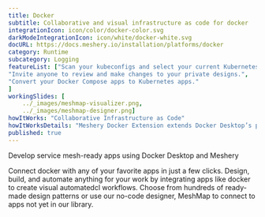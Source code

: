 ```yaml
---
title: Docker  
subtitle: Collaborative and visual infrastructure as code for docker
integrationIcon: icon/color/docker-color.svg
darkModeIntegrationIcon: icon/white/docker-white.svg
docURL: https://docs.meshery.io/installation/platforms/docker
category: Runtime
subcategory: Logging
featureList: ["Scan your kubeconfigs and select your current Kubernetes environment. Switch from one environment to another one.",
"Invite anyone to review and make changes to your private designs.",
"Convert your Docker Compose apps to Kubernetes apps."
]
workingSlides: [
    ../_images/meshmap-visualizer.png,
    ../_images/meshmap-designer.png]
howItWorks: "Collaborative Infrastructure as Code"
howItWorksDetails: "Meshery Docker Extension extends Docker Desktop’s position as the cloud native developer’s go-to Kubernetes environment with easy access to the next layer of cloud native infrastructure: service meshes."
published: true
---
```

<p>
    Develop service mesh-ready apps using Docker Desktop and Meshery
</p>
<p>
    Connect docker with any of your favorite apps in just a few
    clicks. Design, build, and automate anything for your work by
    integrating apps like docker to create visual automatedcl
    workflows. Choose from hundreds of ready-made design patterns or use
    our no-code designer, MeshMap to connect to apps not yet in our
    library.
</p>